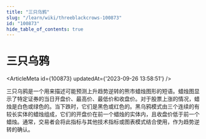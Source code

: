 ```yaml
---
title: "三只乌鸦"
slug: "/learn/wiki/threeblackcrows-100873"
id: "100873"
hide_table_of_contents: true
---
```



# 三只乌鸦

<ArticleMeta id={100873} updatedAt={'2023-09-26 13:58:51'} />
<div className='border-solid border-b border-t-0 my-4 border-[var(--ifm-color-gray-300)]' />

三只乌鸦是一个用来描述可能预测上升趋势逆转的熊市蜡烛图形的短语。蜡烛图显示了特定证券的当日开盘价、最高价、最低价和收盘价。对于股票上涨的情况，蜡烛是白色或绿色的。当下跌时，它们是黑色或红色的。黑乌鸦模式由三个连续的有较长实体的蜡烛组成，它们的开盘价在前一个蜡烛的实体内，且收盘价低于前一个蜡烛。通常，交易者会将此指标与其他技术指标或图表模式结合使用，作为趋势逆转的确认。
